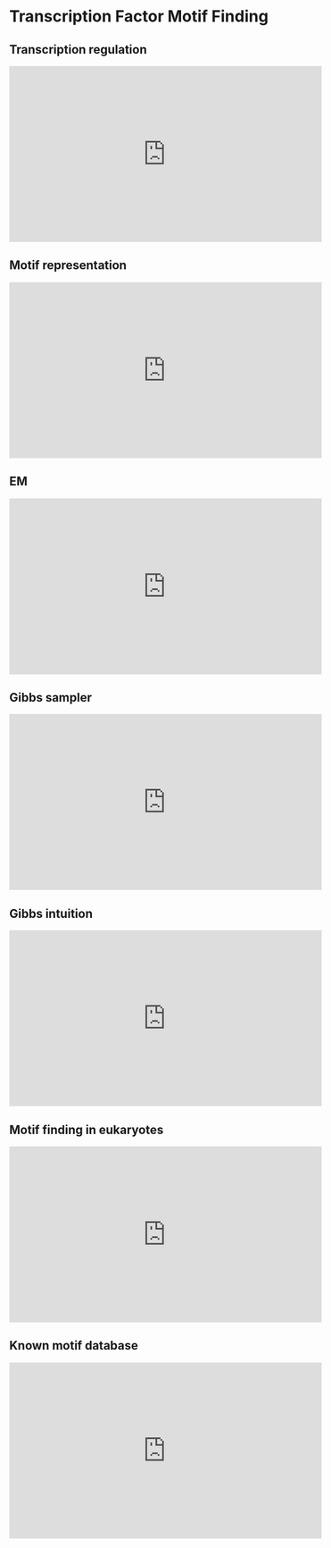 # Transcription Factor Motif Finding {#tfmf}

## Transcription regulation

<iframe width="560" height="315" src="https://www.youtube.com/embed/K2gKdFPipv0" frameborder="0" allow="accelerometer; autoplay; clipboard-write; encrypted-media; gyroscope; picture-in-picture" allowfullscreen></iframe>

## Motif representation

<iframe width="560" height="315" src="https://www.youtube.com/embed/K2gKdFPipv0" frameborder="0" allow="accelerometer; autoplay; clipboard-write; encrypted-media; gyroscope; picture-in-picture" allowfullscreen></iframe>

## EM

<iframe width="560" height="315" src="https://www.youtube.com/embed/kq5NAd4pnkU" frameborder="0" allow="accelerometer; autoplay; clipboard-write; encrypted-media; gyroscope; picture-in-picture" allowfullscreen></iframe>

## Gibbs sampler

<iframe width="560" height="315" src="https://www.youtube.com/embed/NRjhfyXWHuQ" frameborder="0" allow="accelerometer; autoplay; clipboard-write; encrypted-media; gyroscope; picture-in-picture" allowfullscreen></iframe>

## Gibbs intuition

<iframe width="560" height="315" src="https://www.youtube.com/embed/c9s6oRsX6PI" frameborder="0" allow="accelerometer; autoplay; clipboard-write; encrypted-media; gyroscope; picture-in-picture" allowfullscreen></iframe>

## Motif finding in eukaryotes

<iframe width="560" height="315" src="https://www.youtube.com/embed/c9s6oRsX6PI" frameborder="0" allow="accelerometer; autoplay; clipboard-write; encrypted-media; gyroscope; picture-in-picture" allowfullscreen></iframe>

## Known motif database

<iframe width="560" height="315" src="https://www.youtube.com/embed/c9s6oRsX6PI" frameborder="0" allow="accelerometer; autoplay; clipboard-write; encrypted-media; gyroscope; picture-in-picture" allowfullscreen></iframe>